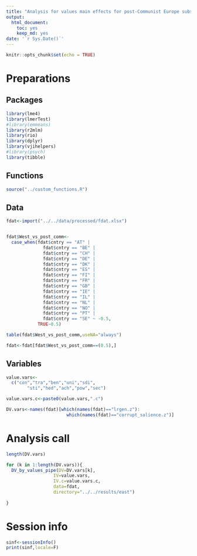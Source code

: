 ```yaml
---
title: "Analysis for values main effects for post-Communist Europe subsample"
output: 
  html_document: 
    toc: yes
    keep_md: yes
date: '`r Sys.Date()`'
---
```


```r
knitr::opts_chunk$set(echo = TRUE)
```

# Preparations

## Packages

```r

library(lme4)
library(lmerTest)
#library(emmeans)
library(r2mlm)
library(rio)
library(dplyr)
library(vjihelpers)
#library(psych)
library(tibble)
```

## Functions

```r

source("../custom_functions.R")
```

## Data

```r
fdat<-import("../../data/processed/fdat.xlsx")


fdat$West_vs_post_comm<-
  case_when(fdat$cntry == "AT" |
              fdat$cntry == "BE" |
              fdat$cntry == "CH" |
              fdat$cntry == "DE" |
              fdat$cntry == "DK" |
              fdat$cntry == "ES" |
              fdat$cntry == "FI" |
              fdat$cntry == "FR" |
              fdat$cntry == "GB" |
              fdat$cntry == "IE" |
              fdat$cntry == "IL" |
              fdat$cntry == "NL" |
              fdat$cntry == "NO" |
              fdat$cntry == "PT" |
              fdat$cntry == "SE" ~ -0.5,
            TRUE~0.5)

table(fdat$West_vs_post_comm,useNA="always")

fdat<-fdat[fdat$West_vs_post_comm==(0.5),]

```

## Variables

```r

value.vars<-
  c("con","tra","ben","uni","sdi",
        "sti","hed","ach","pow","sec")

value.vars.c<-paste0(value.vars,".c")

DV.vars<-names(fdat)[which(names(fdat)=="lrgen.z"):
                       which(names(fdat)=="corrupt_salience.z")]

```

# Analysis call

```r
length(DV.vars)

for (k in 1:length(DV.vars)){
  DV_by_values_pipe(DV=DV.vars[k],
                  IV=value.vars,
                  IV.c=value.vars.c,
                  data=fdat,
                  directory="../../results/east")
  
}


```

# Session info

```r
sinf<-sessionInfo()
print(sinf,locale=F)
```